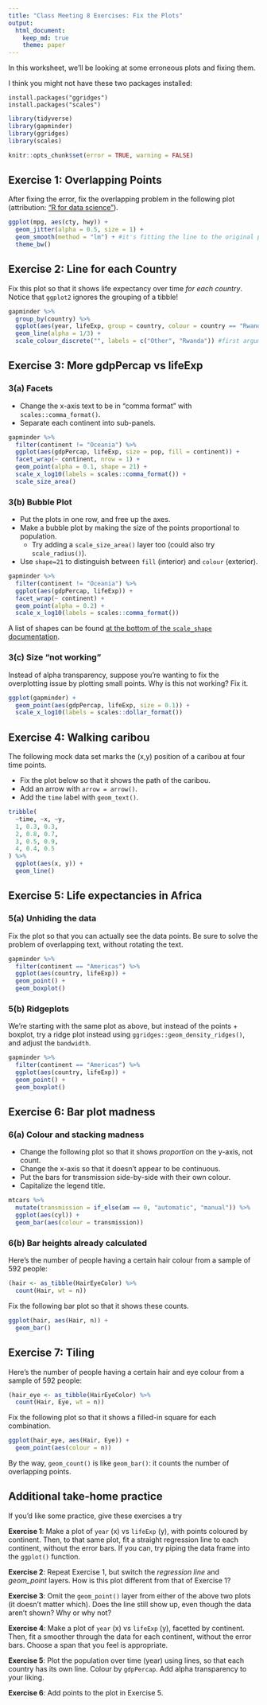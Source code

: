 ```yaml
---
title: "Class Meeting 8 Exercises: Fix the Plots"
output: 
  html_document:
    keep_md: true
    theme: paper
---
```


In this worksheet, we'll be looking at some erroneous plots and fixing them. 

I think you might not have these two packages installed:

```
install.packages("ggridges")
install.packages("scales")
```

```r
library(tidyverse)
library(gapminder)
library(ggridges)
library(scales)
```

<!---The following chunk allows errors when knitting--->

```r
knitr::opts_chunk$set(error = TRUE, warning = FALSE)
```


## Exercise 1: Overlapping Points

After fixing the error, fix the overlapping problem in the following plot (attribution: ["R for data science"](https://r4ds.had.co.nz/data-visualisation.html)).

```r
ggplot(mpg, aes(cty, hwy)) +
  geom_jitter(alpha = 0.5, size = 1) +
  geom_smooth(method = "lm") + #it's fitting the line to the original points, not to the jitter - the fact that the jitter is there doesn't mean that it changes the original data. so, it's using the cty and hwy columns to plot the regression line, not the jitter points 
  theme_bw()
```


## Exercise 2: Line for each Country

Fix this plot so that it shows life expectancy over time _for each country_. Notice that `ggplot2` ignores the grouping of a tibble!

```r
gapminder %>% 
  group_by(country) %>% 
  ggplot(aes(year, lifeExp, group = country, colour = country == "Rwanda")) +
  geom_line(alpha = 1/3) +
  scale_colour_discrete("", labels = c("Other", "Rwanda")) #first argument is the title of the aesthetic, labels = tells you which labels there are, but it is kind of redundant to have the title be Rwanda so to have a blank title for the legend you just need ""
```


## Exercise 3: More gdpPercap vs lifeExp

### 3(a) Facets

- Change the x-axis text to be in "comma format" with `scales::comma_format()`.
- Separate each continent into sub-panels.

```r
gapminder %>%
  filter(continent != "Oceania") %>%
  ggplot(aes(gdpPercap, lifeExp, size = pop, fill = continent)) +
  facet_wrap(~ continent, nrow = 1) +
  geom_point(alpha = 0.1, shape = 21) +
  scale_x_log10(labels = scales::comma_format()) +
  scale_size_area()
```

### 3(b) Bubble Plot

- Put the plots in one row, and free up the axes.
- Make a bubble plot by making the size of the points proportional to population. 
  - Try adding a `scale_size_area()` layer too (could also try `scale_radius()`).
- Use `shape=21` to distinguish between `fill` (interior) and `colour` (exterior). 

```r
gapminder %>% 
  filter(continent != "Oceania") %>% 
  ggplot(aes(gdpPercap, lifeExp)) +
  facet_wrap(~ continent) +
  geom_point(alpha = 0.2) +
  scale_x_log10(labels = scales::comma_format())
```

A list of shapes can be found [at the bottom of the `scale_shape` documentation](https://ggplot2.tidyverse.org/reference/scale_shape.html).

### 3(c) Size "not working"

Instead of alpha transparency, suppose you're wanting to fix the overplotting issue by plotting small points. Why is this not working? Fix it.

```r
ggplot(gapminder) +
  geom_point(aes(gdpPercap, lifeExp, size = 0.1)) +
  scale_x_log10(labels = scales::dollar_format())
```



## Exercise 4: Walking caribou

The following mock data set marks the (x,y) position of a caribou at four time points. 

- Fix the plot below so that it shows the path of the caribou. 
- Add an arrow with `arrow = arrow()`.
- Add the `time` label with `geom_text()`.

```r
tribble(
  ~time, ~x, ~y,
  1, 0.3, 0.3,
  2, 0.8, 0.7,
  3, 0.5, 0.9,
  4, 0.4, 0.5
) %>% 
  ggplot(aes(x, y)) + 
  geom_line()
```

## Exercise 5: Life expectancies in Africa

### 5(a) Unhiding the data

Fix the plot so that you can actually see the data points. Be sure to solve the problem of overlapping text, without rotating the text.

```r
gapminder %>% 
  filter(continent == "Americas") %>% 
  ggplot(aes(country, lifeExp)) + 
  geom_point() +
  geom_boxplot()
```

### 5(b) Ridgeplots

We're starting with the same plot as above, but instead of the points + boxplot, try a ridge plot instead using `ggridges::geom_density_ridges()`, and adjust the `bandwidth`.

```r
gapminder %>% 
  filter(continent == "Americas") %>% 
  ggplot(aes(country, lifeExp)) + 
  geom_point() +
  geom_boxplot()
```

## Exercise 6: Bar plot madness

### 6(a) Colour and stacking madness

- Change the following plot so that it shows _proportion_ on the y-axis, not count.
- Change the x-axis so that it doesn't appear to be continuous.
- Put the bars for transmission side-by-side with their own colour.
- Capitalize the legend title.

```r
mtcars %>% 
  mutate(transmission = if_else(am == 0, "automatic", "manual")) %>% 
  ggplot(aes(cyl)) +
  geom_bar(aes(colour = transmission))
```

### 6(b) Bar heights already calculated

Here's the number of people having a certain hair colour from a sample of 592 people:

```r
(hair <- as_tibble(HairEyeColor) %>% 
  count(Hair, wt = n))
```

Fix the following bar plot so that it shows these counts.

```r
ggplot(hair, aes(Hair, n)) +
  geom_bar()
```

## Exercise 7: Tiling

Here's the number of people having a certain hair and eye colour from a sample of 592 people:

```r
(hair_eye <- as_tibble(HairEyeColor) %>% 
  count(Hair, Eye, wt = n))
```

Fix the following plot so that it shows a filled-in square for each combination. 

```r
ggplot(hair_eye, aes(Hair, Eye)) +
  geom_point(aes(colour = n))
```

By the way, `geom_count()` is like `geom_bar()`: it counts the number of overlapping points.


## Additional take-home practice

If you'd like some practice, give these exercises a try

__Exercise 1__: Make a plot of `year` (x) vs `lifeExp` (y), with points coloured by continent. Then, to that same plot, fit a straight regression line to each continent, without the error bars. If you can, try piping the data frame into the `ggplot()` function.

__Exercise 2__: Repeat Exercise 1, but switch the _regression line_ and _geom\_point_ layers. How is this plot different from that of Exercise 1?

__Exercise 3__: Omit the `geom_point()` layer from either of the above two plots (it doesn't matter which). Does the line still show up, even though the data aren't shown? Why or why not?

__Exercise 4__: Make a plot of `year` (x) vs `lifeExp` (y), facetted by continent. Then, fit a smoother through the data for each continent, without the error bars. Choose a span that you feel is appropriate.

__Exercise 5__: Plot the population over time (year) using lines, so that each country has its own line. Colour by `gdpPercap`. Add alpha transparency to your liking. 

__Exercise 6__: Add points to the plot in Exercise 5.